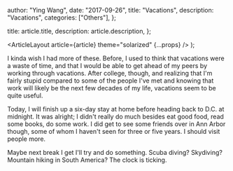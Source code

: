 
  author: "Ying Wang",
  date: "2017-09-26",
  title: "Vacations",
  description: "Vacations",
  categories: ["Others"],
};

  title: article.title,
  description: article.description,
};

  <ArticleLayout article={article} theme="solarized" {...props} />
);

I kinda wish I had more of these. Before, I used to think that vacations were a
waste of time, and that I would be able to get ahead of my peers by working
through vacations. After college, though, and realizing that I'm fairly stupid
compared to some of the people I've met and knowing that work will likely be the
next few decades of my life, vacations seem to be quite useful.

Today, I will finish up a six-day stay at home before heading back to D.C. at
midnight. It was alright; I didn't really do much besides eat good food, read
some books, do some work. I did get to see some friends over in Ann Arbor
though, some of whom I haven't seen for three or five years. I should visit
people more.

Maybe next break I get I'll try and do something. Scuba diving? Skydiving?
Mountain hiking in South America? The clock is ticking.
